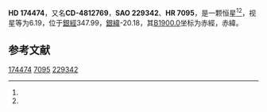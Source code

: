 {{Starbox begin
| name = HD 174474
}}
{{Starbox observe
| epoch = [[J2000.0|J2000.0]]
| constell = {{星座名待查}}<ref name=SIMBAD>{{cite web
 | url=http://simbad.u-strasbg.fr/simbad/sim-id?Ident=HR+7095
 | title=Pulsating variable Star
 | publisher=Centre de Données astronomiques de Strasbourg
 | work=SIMBAD
 | accessdate=2012-07-13
 | archive-date=2020-02-03
 | archive-url=https://web.archive.org/web/20200203192535/http://simbad.u-strasbg.fr/simbad/sim-id?Ident=HR+7095
 }}</ref><ref name=DATA>{{cite web
 | url=http://vizier.u-strasbg.fr/viz-bin/VizieR-5?-out.add=.&-source=5050&-corr=PK=HR&-out.max=9999&HR=7095
 | title=VizieR Detailed Page
 | accessdate=2012-07-13
 | archive-date=2016-03-05
 | archive-url=https://web.archive.org/web/20160305021449/http://vizier.u-strasbg.fr/viz-bin/VizieR-5?-out.add=.&-source=5050&-corr=PK=HR&-out.max=9999&HR=7095
 | dead-url=no
 }}</ref>
| 星官 = 
| ra = {{RA|18|53|2.5}}<ref name=SIMBAD /><ref name=DATA />
| dec = {{DEC|-48|21|36}}<ref name=SIMBAD /><ref name=DATA />
| appmag_v = 6.19<ref name=SIMBAD /><ref name=DATA />
}}
{{Starbox character
| class = A2V<ref name=SIMBAD /><ref name=DATA />
| b-v = 0.14<ref name=SIMBAD /><ref name=DATA />
| u-b = 0.08<ref name=SIMBAD /><ref name=DATA />
| r-i = <ref name=SIMBAD /><ref name=DATA />
| variable = 
}}
{{Starbox astrometry
| radial_v = 0.08
| prop_mo_ra = -44
| parallax = 
| p_error = 
}}
{{Starbox catalog
| names =CD-4812769，[[SAO星表|SAO]] 229342，[[HD星表|HD]] 174474，[[HR星表|HR]] 7095}}
{{Starbox reference |Simbad=HR+7095}}
{{Starbox end}}

'''HD 174474'''，又名'''CD-4812769'''，'''SAO 229342'''、'''HR 7095'''，是一颗恒星<ref name=SIMBAD /><ref name=DATA />，视星等为6.19，位于[[銀道座標系|銀經]]347.99，[[銀道座標系|銀緯]]-20.18，其[[B1900.0|B1900.0]]坐标为赤經{{RA|18|45|28}}，赤緯{{DEC|-48|-20.18|39}}。

== 参考文献 ==
{{reflist}}

{{star-stub}}

[[Category:HD和HDE天體|174474]]
[[Category:HR天體|7095]]
[[Category:SAO天體|229342]]